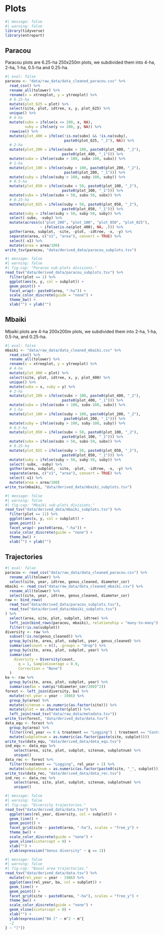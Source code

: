 # Plots {.unnumbered}

```r
#| message: false
#| warning: false
library(tidyverse)
library(entropart)
```

## Paracou

Paracou plots are 6.25-ha 250x250m plots, we subdivided them into 4-ha, 2-ha, 1-ha, 0.5-ha and 0.25-ha.

```r
#| eval: false
paracou <- "data/raw_data/data_cleaned_paracou.csv" %>% 
  read_csv() %>% 
  rename_all(tolower) %>% 
  rename(x = xtreeplot, y = ytreeplot) %>% 
  # 6.25-ha
  mutate(plot_625 = plot) %>% 
  select(site, plot, idtree, x, y, plot_625) %>% 
  unique() %>% 
  # 4-ha
  mutate(subx = ifelse(x <= 200, x, NA),
         suby = ifelse(y <= 200, y, NA)) %>% 
  rowwise() %>% 
  mutate(plot_400 = ifelse(!is.na(subx) && !is.na(suby),
                           paste0(plot_625, "_1"), NA)) %>% 
  # 2-ha
  mutate(plot_200 = ifelse(subx > 100, paste0(plot_400, "_2"), 
                          paste0(plot_400, "_1"))) %>% 
  mutate(subx = ifelse(subx > 100, subx-100, subx)) %>% 
  # 1-ha
  mutate(plot_100 = ifelse(suby > 100, paste0(plot_200, "_2"), 
                           paste0(plot_200, "_1"))) %>% 
  mutate(suby = ifelse(suby > 100, suby-100, suby)) %>% 
  # 0.5-ha
  mutate(plot_050 = ifelse(subx > 50, paste0(plot_100, "_2"), 
                          paste0(plot_100, "_1"))) %>% 
  mutate(subx = ifelse(subx > 50, subx-50, subx)) %>% 
  # 0.25-ha
  mutate(plot_025 = ifelse(suby > 50, paste0(plot_050, "_2"),
                          paste0(plot_050, "_1"))) %>% 
  mutate(suby = ifelse(suby > 50, suby-50, suby)) %>% 
  select(-subx, -suby) %>% 
  mutate(across(c("plot_200", "plot_100", "plot_050", "plot_025"),
                ~ ifelse(is.na(plot_400), NA, .))) %>% 
  gather(area, subplot, -site, -plot, -idtree, -x, -y) %>% 
  separate(area, c("x1", "area"), convert = TRUE) %>% 
  select(-x1) %>% 
  mutate(area = area/100)
write_tsv(paracou, "data/derived_data/paracou_subplots.tsv")
```

```r
#| message: false
#| warning: false
#| fig-cap: "Paracou sub-plots divisions."
read_tsv("data/derived_data/paracou_subplots.tsv") %>% 
  filter(plot == 1) %>% 
  ggplot(aes(x, y, col = subplot)) +
  geom_point() +
  facet_wrap(~ paste0(area, "-ha")) +
  scale_color_discrete(guide = "none") +
  theme_bw() +
  xlab("") + ylab("")
```

## Mbaiki

Mbaiki plots are 4-ha 200x200m plots, we subdivided them into 2-ha, 1-ha, 0.5-ha, and 0.25-ha.

```r
#| eval: false
mbaiki <- "data/raw_data/data_cleaned_mbaiki.csv" %>% 
  read_csv() %>% 
  rename_all(tolower) %>% 
  rename(x = xtreeplot, y = ytreeplot) %>% 
  # 4-ha
  mutate(plot_400 = plot) %>% 
  select(site, plot, idtree, x, y, plot_400) %>% 
  unique() %>% 
  mutate(subx = x, suby = y) %>% 
  # 2-ha
  mutate(plot_200 = ifelse(subx > 100, paste0(plot_400, "_2"), 
                          paste0(plot_400, "_1"))) %>% 
  mutate(subx = ifelse(subx > 100, subx-100, subx)) %>% 
  # 1-ha
  mutate(plot_100 = ifelse(suby > 100, paste0(plot_200, "_2"), 
                           paste0(plot_200, "_1"))) %>% 
  mutate(suby = ifelse(suby > 100, suby-100, suby)) %>% 
  # 0.5-ha
  mutate(plot_050 = ifelse(subx > 50, paste0(plot_100, "_2"), 
                          paste0(plot_100, "_1"))) %>% 
  mutate(subx = ifelse(subx > 50, subx-50, subx)) %>% 
  # 0.25-ha
  mutate(plot_025 = ifelse(suby > 50, paste0(plot_050, "_2"),
                          paste0(plot_050, "_1"))) %>% 
  mutate(suby = ifelse(suby > 50, suby-50, suby)) %>% 
  select(-subx, -suby) %>% 
  gather(area, subplot, -site, -plot, -idtree, -x, -y) %>% 
  separate(area, c("x1", "area"), convert = TRUE) %>% 
  select(-x1) %>% 
  mutate(area = area/100)
write_tsv(mbaiki, "data/derived_data/mbaiki_subplots.tsv")
```

```r
#| message: false
#| warning: false
#| fig-cap: "Mbaiki sub-plots divisions."
read_tsv("data/derived_data/mbaiki_subplots.tsv") %>% 
  filter(plot == 11) %>% 
  ggplot(aes(x, y, col = subplot)) +
  geom_point() +
  facet_wrap(~ paste0(area, "-ha")) +
  scale_color_discrete(guide = "none") +
  theme_bw() +
  xlab("") + ylab("")
```

## Trajectories

```r
#| eval: false
paracou <- read_csv("data/raw_data/data_cleaned_paracou.csv") %>% 
  rename_all(tolower) %>% 
  select(site, year, idtree, genus_cleaned, diameter_cor)
mbaiki <- read_csv("data/raw_data/data_cleaned_mbaiki.csv") %>% 
  rename_all(tolower) %>% 
  select(site, year, idtree, genus_cleaned, diameter_cor)
raw <- bind_rows(
  read_tsv("data/derived_data/paracou_subplots.tsv"),
  read_tsv("data/derived_data/mbaiki_subplots.tsv")
) %>% 
  select(area, site, plot, subplot, idtree) %>%
  left_join(bind_rows(paracou, mbaiki), relationship = "many-to-many") %>% 
  filter(!is.na(subplot))
diversity <- raw %>% 
  subset(!is.na(genus_cleaned)) %>%
  group_by(site, area, plot, subplot, year, genus_cleaned) %>%
  summarise(count = n(), .groups = "drop") %>%
  group_by(site, area, plot, subplot, year) %>%
  summarise(
    diversity = Diversity(count,
      q = 1, SampleCoverage = 0.9,
      Correction = "None")
  )
ba <- raw %>% 
  group_by(site, area, plot, subplot, year) %>% 
  summarise(ba = sum(pi*(diameter_cor/200)^2))
forest <- left_join(diversity, ba) %>%
  mutate(rel_year = year - 1986) %>% 
  group_by(area) %>% 
  mutate(sitenum = as.numeric(as.factor(site))) %>% 
  mutate(plot = as.character(plot)) %>% 
  left_join(read_tsv("data/raw_data/metadata.tsv"))
write_tsv(forest, "data/derived_data/data.tsv")
data_equ <- forest %>%
  group_by(area) %>% 
  filter((rel_year <= 0 & treatment == "Logging") | treatment == "Control") %>%
  mutate(subplotnum = as.numeric(as.factor(paste(site, subplot))))
write_tsv(data_equ, "data/derived_data/data_equ.tsv")
ind_equ <- data_equ %>%
    select(area, site, plot, subplot, sitenum, subplotnum) %>%
    unique()
data_rec <- forest %>%
  filter(treatment == "Logging", rel_year > 2) %>%
  mutate(subplotnum = as.numeric(as.factor(paste0(site, "_", subplot))))
write_tsv(data_rec, "data/derived_data/data_rec.tsv")
ind_rec <- data_rec %>%
    select(area, site, plot, subplot, sitenum, subplotnum) %>%
    unique()
```

```r
#| message: false
#| warning: false
#| fig-cap: "Diversity trajectories."
read_tsv("data/derived_data/data.tsv") %>% 
  ggplot(aes(rel_year, diversity, col = subplot)) +
  geom_line() +
  geom_point() +
  facet_grid(site ~ paste0(area, "-ha"), scales = "free_y") +
  theme_bw() +
  scale_color_discrete(guide = "none") +
  geom_vline(xintercept = 0) +
  xlab("") +
  ylab(expression("Genus diversity" ~ q == 1))
```

```r
#| message: false
#| warning: false
#| fig-cap: "Basal area trajectories."
read_tsv("data/derived_data/data.tsv") %>% 
  mutate(rel_year = year - 1986) %>% 
  ggplot(aes(rel_year, ba, col = subplot)) +
  geom_line() +
  geom_point() +
  facet_grid(site ~ paste0(area, "-ha"), scales = "free_y") +
  theme_bw() +
  scale_color_discrete(guide = "none") +
  geom_vline(xintercept = 0) +
  xlab("") +
  ylab(expression("BA [" ~ m^2 ~ m^{
  -2
} ~ "]"))
```
